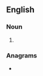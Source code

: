 {{also|Theorems}}
==English==

===Noun===
{{head|en|noun plural form}}

# {{plural of|theorem|lang=en}}

===Anagrams===
* {{anagrams|en|a=eehmorst|homester|rest home}}
